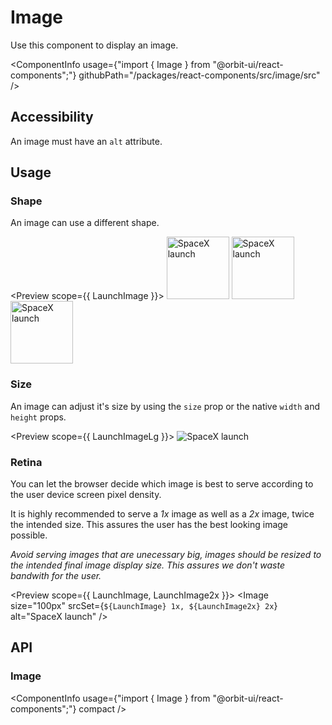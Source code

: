
<Meta
    title="Components/Image"
    id="image"
/>

# Image

<Tagline>Use this component to display an image.</Tagline>

<ComponentInfo
    usage={"import { Image } from \"@orbit-ui/react-components\";"}
    githubPath="/packages/react-components/src/image/src"
/>

## Accessibility

An image must have an `alt` attribute.

## Usage

### Shape

An image can use a different shape.

<Preview scope={{ LaunchImage }}>
    <Story name="shape">
        <Inline>
            <Image shape="straight" src={LaunchImage} alt="SpaceX launch" width="100px" height="100px" />
            <Image shape="rounded" src={LaunchImage} alt="SpaceX launch" width="100px" height="100px" />
            <Image shape="circular" src={LaunchImage} alt="SpaceX launch" width="100px" height="100px" />
        </Inline>
    </Story>
</Preview>

### Size

An image can adjust it's size by using the `size` prop or the native `width` and `height` props.

<Preview scope={{ LaunchImageLg }}>
    <Story name="size">
        <Image size="200px" src={LaunchImageLg} alt="SpaceX launch" />
    </Story>
</Preview>

### Retina

You can let the browser decide which image is best to serve according to the user device screen pixel density.

It is highly recommended to serve a _1x_ image as well as a _2x_ image, twice the intended size. This assures the user has the best looking image possible.

_Avoid serving images that are unecessary big, images should be resized to the intended final image display size. This assures we don't waste bandwith for the user._

<Preview scope={{ LaunchImage, LaunchImage2x }}>
    <Story name="retina">
        <Image size="100px" srcSet={`${LaunchImage} 1x, ${LaunchImage2x} 2x`} alt="SpaceX launch" />
    </Story>
</Preview>

## API

### Image

<ComponentInfo
    usage={"import { Image } from \"@orbit-ui/react-components\";"}
    compact
/>

<ArgsTable of={InnerImage} sort="alpha" />
